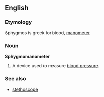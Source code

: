 ==English==
===Etymology===
Sphygmos is greek for blood, [[manometer]]

===Noun===
'''Sphygmomanometer'''
# A device used to measure [[blood pressure]].

=== See also ===
*[[stethoscope]]